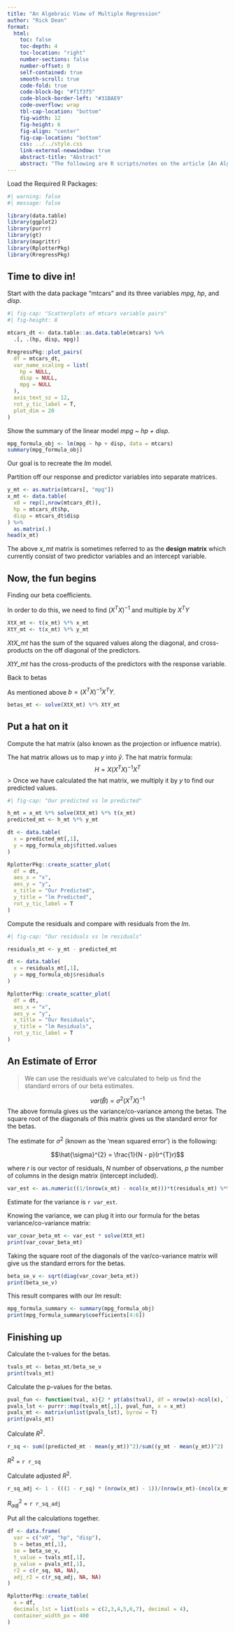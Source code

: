 ```yaml
---
title: "An Algebraic View of Multiple Regression"
author: "Rick Dean"
format: 
  html:
    toc: false
    toc-depth: 4
    toc-location: "right"
    number-sections: false
    number-offset: 0
    self-contained: true
    smooth-scroll: true
    code-fold: true
    code-block-bg: "#f1f3f5"
    code-block-border-left: "#31BAE9"
    code-overflow: wrap
    tbl-cap-location: "bottom"
    fig-width: 12
    fig-height: 6
    fig-align: "center"
    fig-cap-location: "bottom"
    css: ../../style.css
    link-external-newwindow: true
    abstract-title: "Abstract"
    abstract: "The following are R scripts/notes on the article [An Algebraic View of Multiple Regression](https://dasilvaa10.github.io/b1/) by [Alex daSilva](https://dasilvaa10.github.io/)."
---
```



::: topic
Load the Required R Packages:
:::

```r
#| warning: false
#| message: false

library(data.table)
library(ggplot2)
library(purrr)
library(gt)
library(magrittr)
library(RplotterPkg)
library(RregressPkg)
```

## Time to dive in!

:::topic
Start with the data package "mtcars" and its three variables *mpg*, *hp*, and *disp*.
:::
```r
#| fig-cap: "Scatterplots of mtcars variable pairs"
#| fig-height: 8

mtcars_dt <- data.table::as.data.table(mtcars) %>% 
  .[, .(hp, disp, mpg)]

RregressPkg::plot_pairs(
  df = mtcars_dt,
  var_name_scaling = list(
    hp = NULL,
    disp = NULL,
    mpg = NULL
  ),
  axis_text_sz = 12,
  rot_y_tic_label = T,
  plot_dim = 20
)
```

:::topic
Show the summary of the linear model *mpg ~ hp + disp*.
:::
```r
mpg_formula_obj <- lm(mpg ~ hp + disp, data = mtcars)
summary(mpg_formula_obj)
```
Our goal is to recreate the *lm* model.

:::topic
Partition off our response and predictor variables into separate matrices.
:::
```r
y_mt <- as.matrix(mtcars[, "mpg"])
x_mt <- data.table(
  x0 = rep(1,nrow(mtcars_dt)),
  hp = mtcars_dt$hp,
  disp = mtcars_dt$disp
) %>% 
  as.matrix(.)
head(x_mt)
```

The above *x_mt* matrix is sometimes referred to as the **design matrix** which currently consist of two predictor variables and an intercept variable.

## Now, the fun begins

:::topic
Finding our beta coefficients.
:::

In order to do this, we need to find $(X^{T}X)^{-1}$ and multiple by $X^{T}Y$
```r
XtX_mt <- t(x_mt) %*% x_mt
XtY_mt <- t(x_mt) %*% y_mt
```

*XtX_mt* has the sum of the squared values along the diagonal, and cross-products on the off diagonal of the predictors.

*XtY_mt* has the cross-products of the predictors with the response variable.

:::topic
Back to betas
:::

As mentioned above $b = (X^{T}X)^{-1}X^{T}Y$.
```r
betas_mt <- solve(XtX_mt) %*% XtY_mt
```

## Put a hat on it

:::topic
Compute the hat matrix (also known as the projection or influence matrix).
:::

The hat matrix allows us to map $y$ into $\hat{y}$. The hat matrix formula:
$$H = X(X^{T}X)^{-1}X^{T}$$
> Once we have calculated the hat matrix, we multiply it by $y$ to find our predicted values.

```r
#| fig-cap: "Our predicted vs lm predicted"

h_mt = x_mt %*% solve(XtX_mt) %*% t(x_mt)
predicted_mt <- h_mt %*% y_mt

dt <- data.table(
  x = predicted_mt[,1],
  y = mpg_formula_obj$fitted.values
)

RplotterPkg::create_scatter_plot(
  df = dt,
  aes_x = "x",
  aes_y = "y",
  x_title = "Our Predicted",
  y_title = "lm Predicted",
  rot_y_tic_label = T
)
```

:::topic
Compute the residuals and compare with residuals from the *lm*.
:::
```r
#| fig-cap: "Our residuals vs lm residuals"

residuals_mt <- y_mt - predicted_mt

dt <- data.table(
  x = residuals_mt[,1],
  y = mpg_formula_obj$residuals
)

RplotterPkg::create_scatter_plot(
  df = dt,
  aes_x = "x",
  aes_y = "y",
  x_title = "Our Residuals",
  y_title = "lm Residuals",
  rot_y_tic_label = T
)
```

## An Estimate of Error

> We can use the residuals we've calculated to help us find the standard errors of our beta estimates.

$$var(\hat{B}) = \sigma^{2}(X^{T}X)^{-1}$$
The above formula gives us the variance/co-variance among the betas.  The square root of the diagonals of this matrix gives us the standard error for the betas.

The estimate for $\sigma^{2}$ (known as the 'mean squared error') is the following:

$$\hat{\sigma}^{2} = \frac{1}{N - p}(r^{T}r)$$

where $r$ is our vector of residuals, $N$ number of observations, $p$ the number of columns in the design matrix (intercept included).
```r
var_est <- as.numeric((1/(nrow(x_mt) - ncol(x_mt)))*t(residuals_mt) %*% residuals_mt)
```
Estimate for the variance is `r var_est`.

Knowing the variance, we can plug it into our formula for the betas variance/co-variance matrix:
```r
var_covar_beta_mt <- var_est * solve(XtX_mt)
print(var_covar_beta_mt)
```

Taking the square root of the diagonals of the var/co-variance matrix will give us the standard errors for the betas.
```r
beta_se_v <- sqrt(diag(var_covar_beta_mt))
print(beta_se_v)
```

This result compares with our *lm* result:
```r
mpg_formula_summary <- summary(mpg_formula_obj)
print(mpg_formula_summary$coefficients[4:6])
```

## Finishing up

:::topic
Calculate the t-values for the betas.
:::
```r
tvals_mt <- betas_mt/beta_se_v
print(tvals_mt)
```

:::topic
Calculate the p-values for the betas.
::: 
```r
pval_fun <- function(tval, x){2 * pt(abs(tval), df = nrow(x)-ncol(x), lower.tail = F)}
pvals_lst <- purrr::map(tvals_mt[,1], pval_fun, x = x_mt)
pvals_mt <- matrix(unlist(pvals_lst), byrow = T)
print(pvals_mt)
```

:::topic
Calculate $R^{2}$.
:::
```r
r_sq <- sum((predicted_mt - mean(y_mt))^2)/sum((y_mt - mean(y_mt))^2)
```
$R^{2}$ = `r r_sq`

:::topic
Calculate adjusted $R^{2}$.
:::
```r
r_sq_adj <- 1 - (((1 - r_sq) * (nrow(x_mt) - 1))/(nrow(x_mt)-(ncol(x_mt)-1)-1))
```
$R^{2}_{adj}$ = `r r_sq_adj`

:::topic
Put all the calculations together.
:::
```r
df <- data.frame(
  var = c("x0", "hp", "disp"),
  b = betas_mt[,1],
  se = beta_se_v,
  t_value = tvals_mt[,1],
  p_value = pvals_mt[,1],
  r2 = c(r_sq, NA, NA),
  adj_r2 = c(r_sq_adj, NA, NA)
)

RplotterPkg::create_table(
  x = df,
  decimals_lst = list(cols = c(2,3,4,5,6,7), decimal = 4),
  container_width_px = 400
)
```

